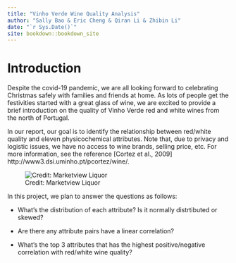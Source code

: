 ```yaml
--- 
title: "Vinho Verde Wine Quality Analysis"
author: "Sally Bao & Eric Cheng & Qiran Li & Zhibin Li"
date: "`r Sys.Date()`"
site: bookdown::bookdown_site
---
```


# Introduction

Despite the covid-19 pandemic, we are all looking forward to celebrating Christmas safely with families and friends at home. As lots of people get the festivities started with a great glass of wine, we are excited to provide a brief introduction on the quality of Vinho Verde red and white wines from the north of Portugal. 

In our report, our goal is to identify the relationship between red/white quality and eleven physicochemical attributes. Note that, due to privacy and logistic issues, we have no access to wine brands, selling price, etc. For more information, see the reference [Cortez et al., 2009] http://www3.dsi.uminho.pt/pcortez/wine/.


![Credit: Marketview Liquor](resource/Christmas-Wine.jpg)


In this project, we plan to answer the questions as follows:

- What's the distribution of each attribute? Is it normally distrtibuted or skewed?

- Are there any attribute pairs have a linear correlation? 

- What's the top 3 attributes that has the highest positive/negative correlation with red/white wine quality? 

